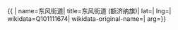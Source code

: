 {{ {{{1|PRC admin/showdata}}}|
name=东风街道|
title=东风街道 (额济纳旗)|
lat=|
lng=|
wikidata=Q101111674|
wikidata-original-name=|
arg={{{arg|}}}}}